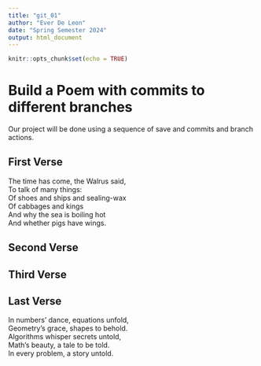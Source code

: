 ```yaml
---
title: "git_01"
author: "Ever De Leon"
date: "Spring Semester 2024"
output: html_document
---
```


```r
knitr::opts_chunk$set(echo = TRUE)
```
# Build a Poem with commits to different branches
Our project will be done using a sequence of save and commits and branch actions.
<!-- Do not modify or change any text in "!--" bracketed areas such as this --- these are instructions to
you, if you change any of this the git program will notice it and compromise your git merging strategy !-->


## First Verse 
<!--Put the first five lines of a poem by Lewis Carrol in this section!-->

The time has come, the Walrus said,  
To talk of many things:  
Of shoes and ships and sealing-wax  
Of cabbages and kings  
And why the sea is boiling hot  
And whether pigs have wings.  

## Second Verse
<!--Put the first five lines of a poem by Robert Frost here!-->

## Third Verse
<!--Put the first two verses of The Walrus and the Carpenter here!-->

## Last Verse
<!--Put a short poem you created using chatGPT of 20 to 30 lines,here!-->

In numbers' dance, equations unfold,  
Geometry's grace, shapes to behold.  
Algorithms whisper secrets untold,  
Math's beauty, a tale to be told.  
In every problem, a story untold.  
